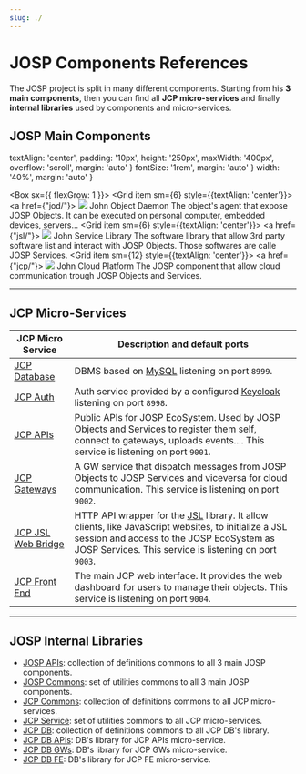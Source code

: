 ```yaml
---
slug: ./
---
```

# JOSP Components References


The JOSP project is split in many different components. Starting from his **3 main components**, then you can find all **JCP micro-services** and finally **internal libraries** used by components and micro-services.

## JOSP Main Components

  textAlign: 'center',
  padding: '10px',
  height: '250px',
  maxWidth: '400px',
  overflow: 'scroll',
  margin: 'auto'
}
  fontSize: '1rem',
  margin: 'auto'
}
width: '40%',
margin: 'auto'
}

<Box sx={{ flexGrow: 1 }}>
  <Grid container spacing={2}
    direction="row"
    justifyContent="left"
    alignItems="stretch">
    <Grid item sm={6} style={{textAlign: 'center'}}>
      <a href={"jod/"}>
        <Paper style={paper_style}>
          <img src="/img/icons/JOD_Icon_250.png" style={icon_style}/>
          <Typography variant="button" component="h2" gutterBottom style={title_style}>
            John Object Daemon
          </Typography>
        <Typography variant="caption" component="div" color="text.secondary" gutterBottom style={{}}>
          The object's agent that expose JOSP Objects. It can be executed on personal computer, embedded devices, servers...
        </Typography>
        </Paper>
      </a>
    </Grid>
    <Grid item sm={6} style={{textAlign: 'center'}}>
      <a href={"jsl/"}>
        <Paper style={paper_style}>
          <img src="/img/icons/JSL_Icon_250.png" style={icon_style}/>
          <Typography variant="button" component="h2" gutterBottom style={title_style}>
            John Service Library
          </Typography>
          <Typography variant="caption" component="div" color="text.secondary" gutterBottom style={{}}>
            The software library that allow 3rd party software list and interact with JOSP Objects. Those softwares are calle JOSP Services.
          </Typography>
        </Paper>
      </a>
    </Grid>
    <Grid item sm={12} style={{textAlign: 'center'}}>
      <a href={"jcp/"}>
        <Paper style={paper_style}>
          <img src="/img/icons/JCP_Icon_250.png" style={icon_style}/>
          <Typography variant="button" component="h2" gutterBottom style={title_style}>
            John Cloud Platform
          </Typography>
          <Typography variant="caption" component="div" color="text.secondary" gutterBottom style={{}}>
            The JOSP component that allow cloud communication trough JOSP Objects and Services.
          </Typography>
        </Paper>
      </a>
    </Grid>
  </Grid>
</Box>

---

## JCP Micro-Services

| JCP Micro Service | Description and default ports |
|---|---|
| [JCP Database](jcp/microservices/dbms/) | DBMS based on [MySQL](https://www.mysql.com/) listening on port ```8999```. |
| [JCP Auth](jcp/microservices/auth/) | Auth service provided by a configured [Keycloak](https://www.keycloak.org/) listening on port ```8998```. |
| [JCP APIs](jcp/microservices/apis/) | Public APIs for JOSP EcoSystem. Used by JOSP Objects and Services to register them self, connect to gateways, uploads events.... This service is listening on port ```9001```. |
| [JCP Gateways](jcp/microservices/gws/) | A GW service that dispatch messages from JOSP Objects to JOSP Services and viceversa for cloud communication. This service is listening on port ```9002```. |
| [JCP JSL Web Bridge](jcp/microservices/jslwb/) | HTTP API wrapper for the [JSL](jsl/) library. It allow clients, like JavaScript websites, to initialize a JSL session and access to the JOSP EcoSystem as JOSP Services. This service is listening on port ```9003```. |
| [JCP Front End](jcp/microservices/fe/) | The main JCP web interface. It provides the web dashboard for users to manage their objects. This service is listening on port ```9004```. |

---

## JOSP Internal Libraries

* [JOSP APIs](internal/josp_apis/): collection of definitions commons to all 3 main JOSP components.
* [JOSP Commons](internal/josp_commons/): set of utilities commons to all 3 main JOSP components.
* [JCP Commons](internal/jcp_commons/): collection of definitions commons to all JCP micro-services.
* [JCP Service](internal/jcp_service/): set of utilities commons to all JCP micro-services.
* [JCP DB](internal/jcp_db/): collection of definitions commons to all JCP DB's library.
* [JCP DB APIs](internal/jcp_db_apis/): DB's library for JCP APIs micro-service.
* [JCP DB GWs](internal/jcp_db_gws/): DB's library for JCP GWs micro-service.
* [JCP DB FE](internal/jcp_db_fe/): DB's library for JCP FE micro-service.
